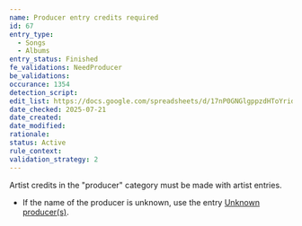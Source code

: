 ```yaml
---
name: Producer entry credits required
id: 67
entry_type:
  - Songs
  - Albums
entry_status: Finished
fe_validations: NeedProducer
be_validations:
occurance: 1354
detection_script:
edit_list: https://docs.google.com/spreadsheets/d/17nP0GNGlgppzdHToYridM9dsh0QwSnT5GjvPC5pP7LA
date_checked: 2025-07-21
date_created:
date_modified:
rationale:
status: Active
rule_context:
validation_strategy: 2
---
```

Artist credits in the "producer" category must be made with artist entries. 

- If the name of the producer is unknown, use the entry [Unknown producer(s)](https://vocadb.net/Ar/23966).